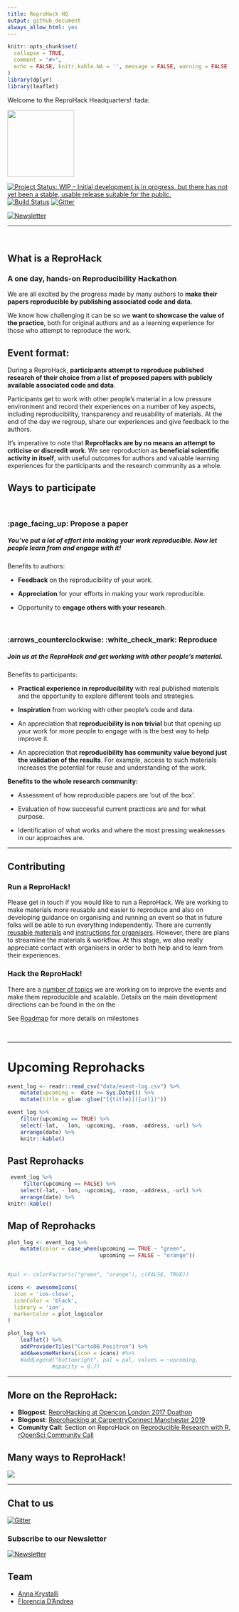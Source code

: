 ```yaml
---
title: ReproHack HQ 
output: github_document
always_allow_html: yes
---
```


<!-- README.md is generated from README.Rmd. Please edit that file -->

```r
knitr::opts_chunk$set(
  collapse = TRUE,
  comment = "#>",
  echo = FALSE, knitr.kable.NA = '', message = FALSE, warning = FALSE
)
library(dplyr)
library(leaflet)
```

Welcome to the ReproHack Headquarters! :tada:  

<img src="hex/reprohack.png" width=150px>

<!-- badges: start -->

[![Project Status: WIP – Initial development is in progress, but there has not yet been a stable, usable release suitable for the public.](https://www.repostatus.org/badges/latest/wip.svg)](https://www.repostatus.org/#wip)[![Build Status](https://travis-ci.org/reprohack/reprohack-hq.svg?branch=master)](https://travis-ci.org/reprohack/reprohack-hq) [![Gitter](https://badges.gitter.im/reprohack/community.svg)](https://gitter.im/reprohack/community?utm_source=badge&utm_medium=badge&utm_campaign=pr-badge)

[![Newsletter](https://img.shields.io/badge/subscribe-newsletter-blueviolet?style=for-the-badge)](https://tinyletter.com/reprohack-hq)
<!-- badges: end -->

***

<br>


## What is a ReproHack
### A one day, hands-on Reproducibility Hackathon


We are all excited by the progress made by many authors to **make their papers reproducible by publishing associated code and data**. 

We know how challenging it can be so we **want to showcase the value of the practice**, both for original authors and as a learning experience for those who attempt to reproduce the work. 



## **Event format**:

During a ReproHack, **participants attempt to reproduce published research of their choice from a list of proposed papers with publicly available associated code and data**. 

Participants get to work with other people's material in a low pressure environment and record their experiences on a number of key aspects, including reproducibility, transparency and reusability of materials. At the end of the day we regroup, share our experiences and give feedback to the authors.

It's imperative to note that  **ReproHacks are by no means an attempt to criticise or discredit work**. We see reproduction as **beneficial scientific activity in itself**, with useful outcomes for authors and valuable learning experiences for the participants and the research community as a whole.


## **Ways to participate**

<br>

### :page_facing_up: **Propose a paper**

##### You've put a lot of effort into making your work reproducible. Now let people learn from and engage with it! 

Benefits to authors:

- **Feedback** on the reproducibility of your work.

- **Appreciation** for your efforts in making your work reproducible.

- Opportunity to **engage others with your research**.

<br>

### :arrows_counterclockwise: :white_check_mark: **Reproduce**


##### Join us at the ReproHack and get working with other people's material.

Benefits to participants:

- **Practical experience in reproducibility** with real published materials and the opportunity to explore different tools and strategies.

- **Inspiration** from working with other people’s code and data.

- An appreciation that **reproducibility is non trivial** but that opening up your work for more people to engage with is the best way to help improve it.

- An appreciation that **reproducibility has community value beyond just the validation of the results**. For example,  access to such materials increases the potential for reuse and understanding of the work.

**Benefits to the whole research community:**

- Assessment of how reproducible papers are ‘out of the box’.

- Evaluation of how successful current practices are and for what purpose.

- Identification of what works and where the most pressing weaknesses in our approaches are.


***

## Contributing

### Run a ReproHack!

Please get in touch if you would like to run a ReproHack. We are working to make materials more reusable and easier to reproduce and also on developing guidance on organising and running an event so that in future folks will be able to run everything independently.
There are currently [reusable materials](https://github.com/reprohack/reprohack-template-shiny) and [instructions for organisers](organiser_instructions.md). However, there are plans to streamline the materials & workflow. At this stage, we also really appreciate contact with organisers in order to both help and to learn from their experiences.

### Hack the ReproHack!

There are a [number of topics](dev_directions.md) we are working on to improve the events and make them reproducible and scalable. Details on the main development directions can be found in the on the 

See [Roadmap]() for more details on milestones

<br>

***

# Upcoming Reprohacks

```r
event_log <- readr::read_csv("data/event-log.csv") %>% 
    mutate(upcoming =  date >= Sys.Date()) %>%
    mutate(title = glue::glue("[{title}]({url})"))

event_log %>%
    filter(upcoming == TRUE) %>%
    select(-lat, - lon, -upcoming, -room, -address, -url) %>%
    arrange(date) %>%
    knitr::kable()
```


## Past Reprohacks

```r
 event_log %>%
     filter(upcoming == FALSE) %>%
    select(-lat, - lon, -upcoming, -room, -address, -url) %>%
    arrange(date) %>%
knitr::kable()
```

## Map of Reprohacks

```r
plot_log <- event_log %>%
    mutate(color = case_when(upcoming == TRUE ~ "green",
                             upcoming == FALSE ~ "orange"))


#pal <- colorFactor(c("green", "orange"), c(FALSE, TRUE))

icons <- awesomeIcons(
  icon = 'ios-close',
  iconColor = 'black',
  library = 'ion',
  markerColor = plot_log$color
)

plot_log %>%
    leaflet() %>%
    addProviderTiles("CartoDB.Positron") %>%
    addAwesomeMarkers(icon = icons) #%>%
    #addLegend("bottomright", pal = pal, values = ~upcoming,
              #opacity = 0.7)
```

***


## More on the ReproHack:

- **Blogpost**: [ReproHacking at Opencon London 2017 Doathon](https://rse.shef.ac.uk/blog/opencon-london/)
- **Blogpost**: [Reprohacking at CarpentryConnect Manchester 2019](https://software.ac.uk/blog/2019-08-07-reprohacking-carpentryconnect-manchester-2019)
- **Comunity Call**: Section on ReproHack on [Reproducible Research with R, rOpenSci Community Call](https://vimeo.com/351259131)



## Many ways to ReproHack!

![](assets/workflow.png)



***

## Chat to us

[![Gitter](https://badges.gitter.im/reprohack/community.svg)](https://gitter.im/reprohack/community?utm_source=badge&utm_medium=badge&utm_campaign=pr-badge)

### Subscribe to our Newsletter

[![Newsletter](https://img.shields.io/badge/subscribe-newsletter-blueviolet?style=for-the-badge)](https://tinyletter.com/reprohack-hq)

## Team

- [Anna Krystalli](https://github.com/annakrystalli)
- [Florencia D'Andrea](https://github.com/flor14)
